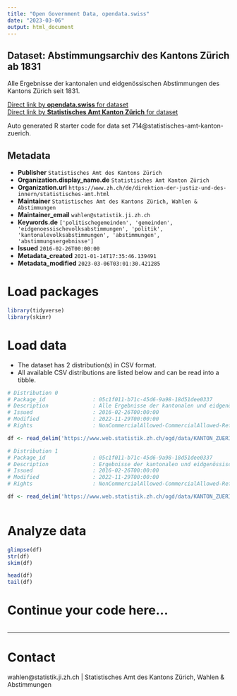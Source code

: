 ```yaml
---
title: "Open Government Data, opendata.swiss"
date: "2023-03-06"
output: html_document
---
```


## Dataset: Abstimmungsarchiv des Kantons Zürich ab 1831

Alle Ergebnisse der kantonalen und eidgenössischen Abstimmungen des Kantons Zürich seit 1831.

[Direct link by **opendata.swiss** for dataset](https://opendata.swiss/de/dataset/abstimmungsarchiv-des-kantons-zurich1)<br>
[Direct link by **Statistisches Amt Kanton Zürich** for dataset](https://www.zh.ch/de/politik-staat/wahlen-abstimmungen/abstimmungsarchiv.html)

Auto generated R starter code for data set 714@statistisches-amt-kanton-zuerich.

## Metadata

- **Publisher** `Statistisches Amt des Kantons Zürich`
- **Organization.display_name.de** `Statistisches Amt Kanton Zürich`
- **Organization.url** `https://www.zh.ch/de/direktion-der-justiz-und-des-innern/statistisches-amt.html`
- **Maintainer** `Statistisches Amt des Kantons Zürich, Wahlen & Abstimmungen`
- **Maintainer_email** `wahlen@statistik.ji.zh.ch`
- **Keywords.de** `['politischegemeinden', 'gemeinden', 'eidgenoessischevolksabstimmungen', 'politik', 'kantonalevolksabstimmungen', 'abstimmungen', 'abstimmungsergebnisse']`
- **Issued** `2016-02-26T00:00:00`
- **Metadata_created** `2021-01-14T17:35:46.139491`
- **Metadata_modified** `2023-03-06T03:01:30.421285`


# Load packages

```r

library(tidyverse)
library(skimr)

```

# Load data

-   The dataset has 2 distribution(s) in CSV format.
-   All available CSV distributions are listed below and can be read into a tibble.

```r

# Distribution 0
# Package_id               : 05c1f011-b71c-45d6-9a98-18d51dee0337
# Description              : Alle Ergebnisse der kantonalen und eidgenössischen Abstimmungen pro Gemeinde.
# Issued                   : 2016-02-26T00:00:00
# Modified                 : 2022-11-29T00:00:00
# Rights                   : NonCommercialAllowed-CommercialAllowed-ReferenceRequired

df <- read_delim('https://www.web.statistik.zh.ch/ogd/data/KANTON_ZUERICH_abstimmungsarchiv_gemeinden.csv')

# Distribution 1
# Package_id               : 05c1f011-b71c-45d6-9a98-18d51dee0337
# Description              : Ergebnisse der kantonalen und eidgenössischen Abstimmungen auf Ebene Kanton. Die Daten enthalten Links zu den jeweiligen Abstimmungszeitungen, Gesetzestexten und Publikationen im Amtsblatt.
# Issued                   : 2016-02-26T00:00:00
# Modified                 : 2022-11-29T00:00:00
# Rights                   : NonCommercialAllowed-CommercialAllowed-ReferenceRequired

df <- read_delim('https://www.web.statistik.zh.ch/ogd/data/KANTON_ZUERICH_abstimmungsarchiv_kanton.csv')



```

# Analyze data

```r

glimpse(df)
str(df)
skim(df)

head(df)
tail(df)

```

# Continue your code here...

```r

```

------------------------------------------------------------------------

# Contact

wahlen@statistik.ji.zh.ch | Statistisches Amt des Kantons Zürich, Wahlen & Abstimmungen
